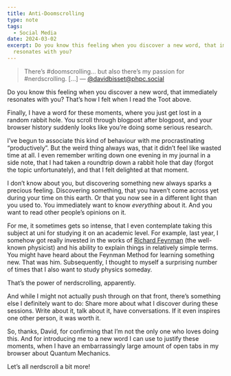 ```yaml
---
title: Anti-Doomscrolling
type: note
tags:
  - Social Media
date: 2024-03-02
excerpt: Do you know this feeling when you discover a new word, that immediately
  resonates with you?
---
```


> There’s #doomscrolling… but also there’s my passion for #nerdscrolling. […]
> — [@davidbisset@phpc.social](https://phpc.social/@davidbisset)

Do you know this feeling when you discover a new word, that immediately resonates with you? That’s how I felt when I read the Toot above.

Finally, I have a word for these moments, where you just get lost in a random rabbit hole. You scroll through blogpost after blogpost, and your browser history suddenly looks like you’re doing some serious research.

I’ve begun to associate this kind of behaviour with me procrastinating “productively”. But the weird thing always was, that it didn’t feel like wasted time at all. I even remember writing down one evening in my journal in a side note, that I had taken a roundtrip down a rabbit hole that day (forgot the topic unfortunately), and that I felt delighted at that moment.

I don’t know about you, but discovering something new always sparks a precious feeling. Discovering something, that you haven’t come across yet during your time on this earth. Or that you now see in a different light than you used to. You immediately want to know _everything_ about it. And you want to read other people’s opinions on it.

For me, it sometimes gets so intense, that I even contemplate taking this subject at uni for studying it on an academic level. For example, last year, I somehow got really invested in the works of [Richard Feynman](https://en.wikipedia.org/wiki/Richard_Feynman) (the well-known physicist) and his ability to explain things in relatively simple terms. You might have heard about the Feynman Method for learning something new. That was him. Subsequently, I thought to myself a surprising number of times that I also want to study physics someday.

That’s the power of nerdscrolling, apparently.

And while I might not actually push through on that front, there’s something else I definitely want to do: Share more about what I discover during these sessions. Write about it, talk about it, have conversations. If it even inspires one other person, it was worth it.

So, thanks, David, for confirming that I’m not the only one who loves doing this. And for introducing me to a new word I can use to justify these moments, when I have an embarrassingly large amount of open tabs in my browser about Quantum Mechanics.

Let’s all nerdscroll a bit more!
